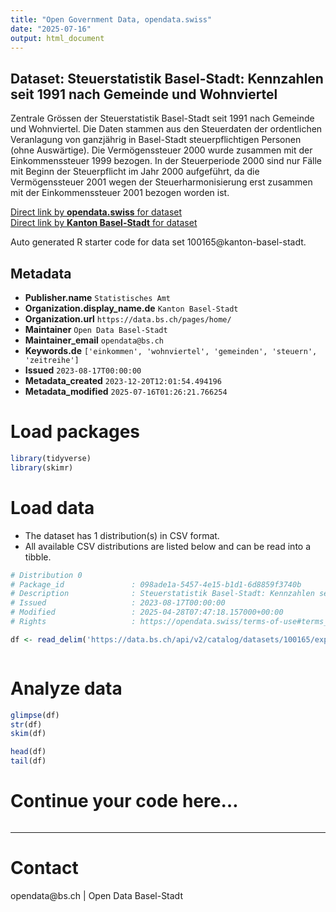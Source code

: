 ```yaml
---
title: "Open Government Data, opendata.swiss"
date: "2025-07-16"
output: html_document
---
```


## Dataset: Steuerstatistik Basel-Stadt: Kennzahlen seit 1991 nach Gemeinde und Wohnviertel

Zentrale Grössen der Steuerstatistik Basel-Stadt seit 1991 nach Gemeinde und Wohnviertel. Die Daten stammen aus den Steuerdaten der ordentlichen Veranlagung von ganzjährig in Basel-Stadt steuerpflichtigen Personen (ohne Auswärtige). Die Vermögenssteuer 2000 wurde zusammen mit der Einkommenssteuer 1999 bezogen. In der Steuerperiode 2000 sind nur Fälle mit Beginn der Steuerpflicht im Jahr 2000 aufgeführt, da die Vermögenssteuer 2001 wegen der Steuerharmonisierung erst zusammen mit der Einkommenssteuer 2001 bezogen worden ist.

[Direct link by **opendata.swiss** for dataset](https://opendata.swiss/de/dataset/steuerstatistik-basel-stadt-kennzahlen-seit-1991-nach-gemeinde-und-wohnviertel)<br>
[Direct link by **Kanton Basel-Stadt** for dataset](https://data.bs.ch/explore/dataset/100165/)

Auto generated R starter code for data set 100165@kanton-basel-stadt.

## Metadata

- **Publisher.name** `Statistisches Amt`
- **Organization.display_name.de** `Kanton Basel-Stadt`
- **Organization.url** `https://data.bs.ch/pages/home/`
- **Maintainer** `Open Data Basel-Stadt`
- **Maintainer_email** `opendata@bs.ch`
- **Keywords.de** `['einkommen', 'wohnviertel', 'gemeinden', 'steuern', 'zeitreihe']`
- **Issued** `2023-08-17T00:00:00`
- **Metadata_created** `2023-12-20T12:01:54.494196`
- **Metadata_modified** `2025-07-16T01:26:21.766254`


# Load packages

```r

library(tidyverse)
library(skimr)

```

# Load data

-   The dataset has 1 distribution(s) in CSV format.
-   All available CSV distributions are listed below and can be read into a tibble.

```r

# Distribution 0
# Package_id               : 098ade1a-5457-4e15-b1d1-6d8859f3740b
# Description              : Steuerstatistik Basel-Stadt: Kennzahlen seit 1991 nach Gemeinde und Wohnviertel (csv)
# Issued                   : 2023-08-17T00:00:00
# Modified                 : 2025-04-28T07:47:18.157000+00:00
# Rights                   : https://opendata.swiss/terms-of-use#terms_by

df <- read_delim('https://data.bs.ch/api/v2/catalog/datasets/100165/exports/csv?use_labels=true')



```

# Analyze data

```r

glimpse(df)
str(df)
skim(df)

head(df)
tail(df)

```

# Continue your code here...

```r

```

------------------------------------------------------------------------

# Contact

opendata@bs.ch | Open Data Basel-Stadt
